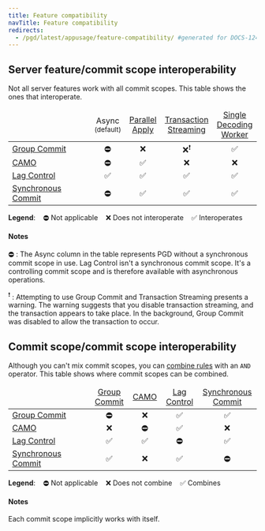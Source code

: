 ```yaml
---
title: Feature compatibility
navTitle: Feature compatibility
redirects:
  - /pgd/latest/appusage/feature-compatibility/ #generated for DOCS-1247-PGD-6.0-Docs
---
```


## Server feature/commit scope interoperability

Not all server features work with all commit scopes. This table shows the ones that interoperate.

<table style="table-layout: fixed">
<thead>
<tr>
<td style="text-align:center; width:33%"></td>
<td style="text-align:center"> Async<br/><div style="font-size:smaller">(default)</div></td> 
<td style="text-align:center"><a href="/pgd/latest/reference/parallelapply">Parallel<br/>Apply</a> </td>
<td style="text-align:center"><a href="/pgd/latest/reference/transaction-streaming">Transaction<br/>Streaming</a> </td>
<td style="text-align:center"><a href="/pgd/latest/reference/decoding_worker">Single<br/>Decoding<br/>Worker</a> </td>
</tr>
</thead>
<tbody>
<tr>
<td> <a href="/pgd/latest/reference/commit-scopes/group-commit">Group Commit</a> </td>
<td style="text-align:center"> ⛔︎ </td>
<td style="text-align:center"> ❌ </td>
<td style="text-align:center">  ❌<sup>❗️</sup> </td>
<td style="text-align:center">  ✅ </td>
</tr>
<tr>
<td> <a href="/pgd/latest/reference/commit-scopes/camo">CAMO</a> </td>
<td style="text-align:center"> ⛔︎ </td>
<td style="text-align:center">  ✅ </td>
<td style="text-align:center">  ❌ </td>
<td style="text-align:center">  ❌ </td>
</tr>
<tr>
<td> <a href="/pgd/latest/reference/commit-scopes/lag-control">Lag Control</a> </td>
<td style="text-align:center"> ✅ </td>
<td style="text-align:center"> ✅ </td>
<td style="text-align:center"> ✅  </td>
<td style="text-align:center">  ✅ </td>
</tr>
<tr>
<td> <a href="/pgd/latest/reference/commit-scopes/synchronous_commit">Synchronous Commit</a> </td>
<td style="text-align:center"> ⛔︎ </td>
<td style="text-align:center"> ✅ </td>
<td style="text-align:center">  ✅ </td>
<td style="text-align:center"> ✅ </td>
</tr>
</tbody>
</table>                           

**Legend**:&nbsp;&nbsp;&nbsp; ⛔︎ Not applicable&nbsp;&nbsp;&nbsp; ❌ Does not interoperate&nbsp;&nbsp;&nbsp; ✅ Interoperates


#### Notes

⛔︎&nbsp;:&nbsp;The Async column in the table represents PGD without a synchronous commit scope in use. Lag Control isn't a synchronous commit scope. It's a controlling commit scope and is therefore available with asynchronous operations. 

<sup>❗️</sup>&nbsp;:&nbsp;Attempting to use Group Commit and Transaction Streaming presents a warning. The warning suggests that you disable transaction streaming, and the transaction appears to take place. In the background, Group Commit was disabled to allow the transaction to occur.



## Commit scope/commit scope interoperability

Although you can't mix commit scopes, you can [combine rules](/pgd/6/reference/commit-scopes/commit-scope-rules/#combining-rules) with an `AND` operator. This table shows where commit scopes can be combined.		

<table style="table-layout: fixed">
<thead>
<tr>
<td style="text-align:center; width:33%"></td>
<td style="text-align:center"> <a href="/pgd/latest/reference/commit-scopes/group-commit">Group<br/>Commit</a></td> 
<td style="text-align:center"><a href="/pgd/latest/reference/commit-scopes/camo">CAMO</a> </td>
<td style="text-align:center"><a href="/pgd/latest/reference/commit-scopes/lag-control">Lag<br/>Control</a> </td>
<td style="text-align:center"><a href="/pgd/latest/reference/commit-scopes/synchronous_commit">Synchronous<br/>Commit</a> </td>
</tr>
</thead>
<tbody>
<tr>
<td> <a href="/pgd/latest/reference/commit-scopes/group-commit">Group Commit</a> </td>
<td style="text-align:center"> ⛔︎ </td>
<td style="text-align:center"> ❌ </td>
<td style="text-align:center">  ✅ </td>
<td style="text-align:center">  ✅ </td>
</tr>
<tr>
<td> <a href="/pgd/latest/reference/commit-scopes/camo">CAMO</a> </td>
<td style="text-align:center"> ❌ </td>
<td style="text-align:center"> ⛔︎ </td>
<td style="text-align:center">  ✅ </td>
<td style="text-align:center">  ❌ </td>
</tr>
<tr>
<td> <a href="/pgd/latest/reference/commit-scopes/lag-control">Lag Control</a> </td>
<td style="text-align:center"> ✅ </td>
<td style="text-align:center"> ✅ </td>
<td style="text-align:center">  ⛔︎ </td>
<td style="text-align:center">  ✅ </td>
</tr>
<tr>
<td> <a href="/pgd/latest/reference/commit-scopes/synchronous_commit">Synchronous Commit</a> </td>
<td style="text-align:center"> ✅ </td>
<td style="text-align:center"> ❌ </td>
<td style="text-align:center">  ✅ </td>
<td style="text-align:center">  ⛔︎ </td>
</tr>
</tbody>
</table>                           

**Legend**:&nbsp;&nbsp;&nbsp; ⛔︎ Not applicable&nbsp;&nbsp;&nbsp; ❌ Does not combine&nbsp;&nbsp;&nbsp; ✅ Combines

#### Notes

Each commit scope implicitly works with itself.
